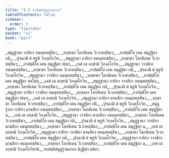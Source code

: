 ```yaml
---
title: "4.3 อาปตฺติสมุฏฺฐานคาถา"
tableOfContents: false
sidebar:
  order: 3
type: "tipitaka"
basket: "vi"
book: "pari"
---
```



<DynamicBreadcrumb />

<Division number="283" book="pari">

<Paragraph number="1202" type="verses" book="pari">
_สมุฏฺฐานา กายิกา อนนฺตทสฺสินา,_  
_อกฺขาตา โลกหิเตน วิเวกทสฺสินา;_  
_อาปตฺติโย เตน สมุฏฺฐิตา กติ,_  
_ปุจฺฉามิ ตํ พฺรูหิ วิภงฺคโกวิท._  

</Paragraph>

<Paragraph number="1203" type="verses" book="pari">
_สมุฏฺฐานา กายิกา อนนฺตทสฺสินา,_  
_อกฺขาตา โลกหิเตน วิเวกทสฺสินา;_  
_อาปตฺติโย เตน สมุฏฺฐิตา ปญฺจ,_  
_เอตํ เต อกฺขามิ วิภงฺคโกวิท._  

</Paragraph>

<Paragraph number="1204" type="verses" book="pari">
_สมุฏฺฐานา วาจสิกา อนนฺตทสฺสินา,_  
_อกฺขาตา โลกหิเตน วิเวกทสฺสินา;_  
_อาปตฺติโย เตน สมุฏฺฐิตา กติ,_  
_ปุจฺฉามิ ตํ พฺรูหิ วิภงฺคโกวิท._  

</Paragraph>

<Paragraph number="1205" type="verses" book="pari">
_สมุฏฺฐานา วาจสิกา อนนฺตทสฺสินา,_  
_อกฺขาตา โลกหิเตน วิเวกทสฺสินา;_  
_อาปตฺติโย เตน สมุฏฺฐิตา จตโสฺส,_  
_เอตํ เต อกฺขามิ วิภงฺคโกวิท._  

</Paragraph>

<Paragraph number="1206" type="verses" book="pari">
_สมุฏฺฐานา กายิกา วาจสิกา อนนฺตทสฺสินา,_  
_อกฺขาตา โลกหิเตน วิเวกทสฺสินา;_  
_อาปตฺติโย เตน สมุฏฺฐิตา กติ,_  
_ปุจฺฉามิ ตํ พฺรูหิ วิภงฺคโกวิท._  

</Paragraph>

<Paragraph number="1207" type="verses" book="pari">
_สมุฏฺฐานา กายิกา วาจสิกา อนนฺตทสฺสินา,_  
_อกฺขาตา โลกหิเตน วิเวกทสฺสินา;_  
_อาปตฺติโย เตน สมุฏฺฐิตา ปญฺจ,_  
_เอตํ เต อกฺขามิ วิภงฺคโกวิท._  

</Paragraph>

<Paragraph number="1208" type="verses" book="pari">
_สมุฏฺฐานา กายิกา มานสิกา อนนฺตทสฺสินา,_  
_อกฺขาตา โลกหิเตน วิเวกทสฺสินา;_  
_อาปตฺติโย เตน สมุฏฺฐิตา กติ,_  
_ปุจฺฉามิ ตํ พฺรูหิ วิภงฺคโกวิท._  

</Paragraph>

<Paragraph number="1209" type="verses" book="pari">
_สมุฏฺฐานา กายิกา มานสิกา อนนฺตทสฺสินา,_  
_อกฺขาตา โลกหิเตน วิเวกทสฺสินา;_  
_อาปตฺติโย เตน สมุฏฺฐิตา ฉ,_  
_เอตํ เต อกฺขามิ วิภงฺคโกวิท._  

</Paragraph>

<Paragraph number="1210" type="verses" book="pari">
_สมุฏฺฐานา วาจสิกา มานสิกา อนนฺตทสฺสินา,_  
_อกฺขาตา โลกหิเตน วิเวกทสฺสินา;_  
_อาปตฺติโย เตน สมุฏฺฐิตา กติ,_  
_ปุจฺฉามิ ตํ พฺรูหิ วิภงฺคโกวิท._  

</Paragraph>

<Paragraph number="1211" type="verses" book="pari">
_สมุฏฺฐานา วาจสิกา มานสิกา อนนฺตทสฺสินา,_  
_อกฺขาตา โลกหิเตน วิเวกทสฺสินา;_  
_อาปตฺติโย เตน สมุฏฺฐิตา ฉ,_  
_เอตํ เต อกฺขามิ วิภงฺคโกวิท._  

</Paragraph>

<Paragraph number="1212" type="verses" book="pari">
_สมุฏฺฐานา กายิกา วาจสิกา มานสิกา อนนฺตทสฺสินา,_  
_อกฺขาตา โลกหิเตน วิเวกทสฺสินา;_  
_อาปตฺติโย เตน สมุฏฺฐิตา กติ,_  
_ปุจฺฉามิ ตํ พฺรูหิ วิภงฺคโกวิท._  

</Paragraph>

<Paragraph number="1213" type="verses" book="pari">
_สมุฏฺฐานา กายิกา วาจสิกา มานสิกา อนนฺตทสฺสินา,_  
_อกฺขาตา โลกหิเตน วิเวกทสฺสินา;_  
_อาปตฺติโย เตน สมุฏฺฐิตา ฉ,_  
_เอตํ เต อกฺขามิ วิภงฺคโกวิทาติ._  


</Paragraph>
</Division>

<Paragraph number="1214" type="center" book="pari">
อาปตฺติสมุฏฺฐานคาถา นิฏฺฐิตา ตติยา.
</Paragraph>